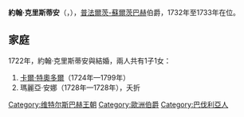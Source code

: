 {{Multiple issues|
{{Expand language|1=en|time=2021-01-12T09:01:37+00:00}}
{{Unreferenced|time=2021-01-12T09:01:37+00:00}}
}}
{{Infobox noble
| name        = 約翰·克里斯蒂安
| title       = 普法爾茨-蘇爾茨巴赫伯爵
| image       = John Christian of Sulzbach, misidentified with Christian III of Zweibrücken-Birkenfeld.jpg
| birth_date  = {{birth_date|1700|1|23|df=yes}}
| birth_place = [[苏尔茨巴赫-罗森贝格|蘇爾茨巴赫]]
| death_date  = {{death date and age|1733|7|20|1700|1|23|df=yes}}
| death_place = 蘇爾茨巴赫
| noble family= [[維特爾斯巴赫王朝|維特爾斯巴赫王朝]]
| father      = [[特奧多爾·歐斯塔赫_(普法爾茨-蘇爾茨巴赫)|特奧多爾·歐斯塔赫]]
| mother      = [[瑪麗亞·艾蕾諾爾|瑪麗亞·艾蕾諾爾]]
}}
'''約翰·克里斯蒂安'''（{{lang-de|''Johann Christian''}}，{{bd|1700年|1月23日|1733年|7月20日}}），[[普法爾茨-蘇爾茨巴赫|普法爾茨-蘇爾茨巴赫]]伯爵，1732年至1733年在位。

== 家庭 ==
1722年，約翰·克里斯蒂安與{{le|瑪麗-亨麗埃特·拉圖爾·奧弗涅|Maria Henriette de La Tour d'Auvergne}}結婚，兩人共有1子1女：
# [[卡爾·特奧多爾|卡爾·特奧多爾]]（1724年—1799年）
# 瑪麗亞·安娜（1728年—1728年），夭折

{{Authority control}}
{{歐洲人物小作品}}

[[Category:维特尔斯巴赫王朝|Category:维特尔斯巴赫王朝]]
[[Category:歐洲伯爵|Category:歐洲伯爵]]
[[Category:巴伐利亞人|Category:巴伐利亞人]]